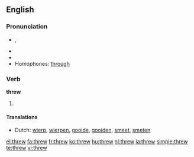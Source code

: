 ==English==

===Pronunciation===
* {{IPA|/'θɻʊə/}}, {{IPAchar|/θɹuː/}}
* {{audio|en-us-threw.ogg|Audio (US)}}
* {{rhymes|uː}}
* Homophones: [[through]]

===Verb===
'''threw'''

# {{past tense of| to [[throw]]}}

====Translations====
* Dutch: [[wierp]], [[wierpen]], [[gooide]], [[gooiden]], [[smeet]], [[smeten]]

[[el:threw]]
[[fa:threw]]
[[fr:threw]]
[[ko:threw]]
[[hu:threw]]
[[nl:threw]]
[[ja:threw]]
[[simple:threw]]
[[te:threw]]
[[vi:threw]]